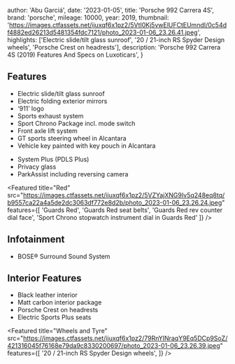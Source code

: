 
  author: 'Abu Garciá',
  date: '2023-01-05',
  title: 'Porsche 992 Carrera 4S',
  brand: 'porsche',
  mileage: 10000,
  year: 2019,
  thumbnail: 'https://images.ctfassets.net/ijuxqf6x1pz2/5VtI0Kj5vwElUFCtEUmndI/0c54df4882ed26213d5481354fdc7121/photo_2023-01-06_23.26.41.jpeg',
  highlights: ['Electric slide/tilt glass sunroof', '20 / 21-inch RS Spyder Design wheels', 'Porsche Crest on headrests'],
  description:
    'Porsche 992 Carrera 4S (2019) Features And Specs on Luxoticars',
}


## Features
- Electric slide/tilt glass sunroof
- Electric folding exterior mirrors
- ‘911’ logo
- Sports exhaust system
- Sport Chrono Package incl. mode switch
- Front axle lift system
- GT sports steering wheel in Alcantara
- Vehicle key painted with key pouch in Alcantara

<Featured
  title="LED main headlights including Porsche Dynamic Light"
  src="https://images.ctfassets.net/ijuxqf6x1pz2/D8nlC4qfXWxCH4fdf6zKI/faa8d308d6c608af3cd89e4b78d83c56/photo_2023-01-06_23.26.36.jpeg"
  features={[]}
/>

- System Plus (PDLS Plus)
- Privacy glass
- ParkAssist including reversing camera

<Featured
  title="Red"
  src="https://images.ctfassets.net/ijuxqf6x1pz2/5VZYajXNG9Iv5q248eq8tq/b9557ca22a4a5de2dc3063df772e8d2b/photo_2023-01-06_23.26.24.jpeg"
  features={[
    'Guards Red',
    'Guards Red seat belts',
    'Guards Red rev counter dial face',
    'Sport Chrono stopwatch instrument dial in Guards Red'
  ]}
/>

## Infotainment
+ BOSE®️ Surround Sound System

## Interior Features
+ Black leather interior
+ Matt carbon interior package
+ Porsche Crest on headrests
+ Electric Sports Plus seats

<Featured
  title="Storage compartment lid with Porsche Crest"
  src="https://images.ctfassets.net/ijuxqf6x1pz2/4JsDIdjqbQg0CtNIDthtFS/833772e976493ae3032d7a59cd647d90/photo_2023-01-06_23.26.09.jpeg"
  features={[]}
/>

<Featured
  title="Wheels and Tyre"
  src="https://images.ctfassets.net/ijuxqf6x1pz2/79RnYINraqY9Eq5DCp9SoZ/421316045f76168e79da9c8330200697/photo_2023-01-06_23.26.39.jpeg"
  features={[
    '20 / 21-inch RS Spyder Design wheels',
  ]}
/>
